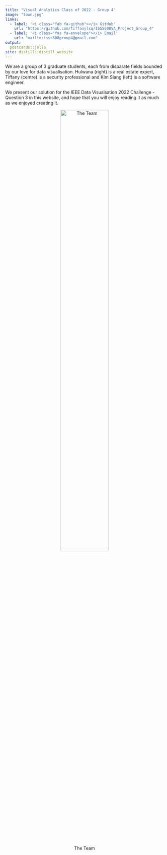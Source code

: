 ```yaml
---
title: "Visual Analytics Class of 2022 - Group 4"
image: "town.jpg"
links:
  - label: '<i class="fab fa-github"></i> GitHub'
    url: "https://github.com/tiffanylxq/ISSS608VA_Project_Group_4"
  - label: '<i class="fas fa-envelope"></i> Email'
    url: "mailto:isss608group4@gmail.com"
output:
  postcards::jolla
site: distill::distill_website
---
```

We are a group of 3 graduate students, each from disparate fields bounded by our love for data visualisation. Hulwana (right) is a real estate expert, Tiffany (centre) is a security professional and Kim Siang (left) is a software engineer. 

We present our solution for the IEEE Data Visualsation 2022 Challenge - Question 3 in this website, and hope that you will enjoy reading it as much as we enjoyed creating it. 

<center>

![The Team](images/tomotacan.png){width=60%}

<center>
